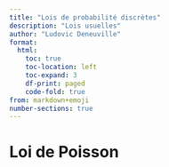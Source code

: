 ```yaml
---
title: "Lois de probabilité discrètes"
description: "Lois usuelles"
author: "Ludovic Deneuville"
format:
  html:
    toc: true
    toc-location: left
    toc-expand: 3
    df-print: paged
    code-fold: true
from: markdown+emoji
number-sections: true
---
```


# Loi de Poisson
